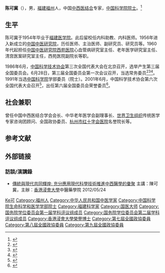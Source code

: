 '''陈可冀'''（{{bd|1930年|9月|||catIdx=Chen陈}}），男，[[福建|福建]][[福州|福州]]人，中国[[中西医结合|中西医结合]]专家，[[中国科学院院士|中国科学院院士]]。<ref>{{cite book|title=《中国科学技术专家传略·医学编 中医学卷 一》|publisher=人民卫生出版社|year=1999}}</ref>

== 生平 ==
陈可冀于1954年毕业于[[福建医学院|福建医学院]]。此后留校任内科助教、内科医师。1956年进入新成立的[[中国中医研究院|中国中医研究院]]，历任医师、主治医师、副研究员、研究员等。1960年代起担任[[中国中医科学院西苑医院|中国中医研究院西苑医院]]心血管病研究室主任、老年医学研究室主任、清宫医案研究室主任，西苑医院副院长等职。

1986年6月，[[中国科学技术协会|中国科学技术协会]]第三次全国代表大会在北京召开，选举产生第三届全国委员会。6月28日，第三届全国委员会第一次会议召开，当选常务委员<ref>{{Cite book|title=中国科学技术协会第三次全国代表大会文件汇编|last=[[中国科协研究室|中国科协研究室]]编|publisher=中国科协研究室|pages=94-96}}</ref><ref>{{Cite book|title=中国共产党组织史资料 附卷4 中华人民共和国群众团体组织 1949.10-1997.9|last=[[中共中央组织部|中共中央组织部]]，中共中央党史研究室，中央档案馆|publisher=[[中共党史出版社|中共党史出版社]]|year=2000|isbn=7-80136-318-3|location=北京|pages=408}}</ref><ref>{{Cite book|title=当代中国科学技术发展史|last=陈建新等主编|publisher=[[湖北教育出版社|湖北教育出版社]]|year=1994.10|isbn=7-5351-1355-9|pages=609|location=武汉}}</ref>。1991年当选[[中国科学院|中国科学院]]学部委员（院士）。2001年6月，中国科学技术协会第六次全国代表大会召开<ref>{{Cite book|title=企业科协工作手册|last=本书编委会编|publisher=[[科学普及出版社|科学普及出版社]]|location=北京|year=2008.10|isbn=978-7-110-06976-9|pages=2-3}}</ref>，出任第六届全国委员会荣誉委员<ref>{{Cite book|title=中国科学技术协会年鉴 2003|publisher=[[中国科学技术出版社|中国科学技术出版社]]|location=北京|year=2003.12|isbn=7-5046-3485-9|pages=23, 123}}</ref>。

== 社会兼职 ==
曾任中国中西医结合学会会长、中华老年医学会副理事长、[[世界卫生组织|世界卫生组织]]传统医学专家咨询团顾问、全国政协委员、[[杭州市红十字会医院|杭州市红十字会医院]]名誉院长等。

== 参考文献 ==
{{Reflist}}

== 外部链接 ==
=== 訪談/演講錄 ===
* [http://lib-nt2.hkbu.edu.hk/hkbutube/vod.asp?bibno=b2616875 傳統與現代共同輝煌: 充分應用現代科學技術推進中西醫學的彙聚] 主講：陳可冀，主辦：[[香港浸會大學|香港浸會大學]]中醫藥學院 2012/05/24

{{国医大师}}
{{中国科学院生命科学和医学学部院士}}
{{福建籍科学院院士}}
{{国务院学位委员会第一届学科评议组/医学}}
{{国务院学位委员会第二届学科评议组/医学}}
{{Navboxes
| title  = 陈可冀在[[中国科学技术协会|中国科学技术协会]]的职务
| list1  =
{{中国科学技术协会第三届全国委员会}}
{{中国科学技术协会第五届全国委员会}}
{{中国科学技术协会第六届全国委员会}}
}}

{{Authority control}}
{{DEFAULTSORT:Chen陈}}
[[Category:陈姓|Ke可]]
[[Category:福州人|Category:福州人]]
[[Category:中华人民共和国中医学家|Category:中华人民共和国中医学家]]
[[Category:中国科学院生命科学和医学学部院士|Category:中国科学院生命科学和医学学部院士]]
[[Category:福建科学家|Category:福建科学家]]
[[Category:国医大师|Category:国医大师]]
[[Category:国务院学位委员会第一届学科评议组成员|Category:国务院学位委员会第一届学科评议组成员]]
[[Category:国务院学位委员会第二届学科评议组成员|Category:国务院学位委员会第二届学科评议组成员]]
[[Category:香港浸會大學榮譽博士|Category:香港浸會大學榮譽博士]]
[[Category:第七屆全國政協委員|Category:第七屆全國政協委員]]
[[Category:第八屆全國政協委員|Category:第八屆全國政協委員]]
[[Category:第九屆全國政協委員|Category:第九屆全國政協委員]]